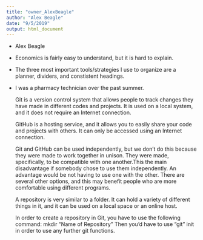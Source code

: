 ```yaml
---
title: "owner_AlexBeagle"
author: "Alex Beagle"
date: "9/5/2019"
output: html_document
---
```


- Alex Beagle
- Economics is fairly easy to understand, but it is hard to explain.
- The three most important tools/strategies I use to organize are a planner, dividers, and constistent headings.
- I was a pharmacy technician over the past summer.

  Git is a version control system that allows people to track changes they have made in different codes and projects. It is used on a local system, and it does not require an Internet connection.

  GitHub is a hosting service, and it allows you to easily share your code and projects with others. It can only be accessed using an Internet connection.

  Git and GitHub can be used independently, but we don't do this because they were made to work together in unison. They were made, specifically, to be compatible with one another.This the main disadvantage if somebody chose to use them independently. An advantage would be not having to use one with the other. There are several other options, and this may benefit people who are more comfortable using different programs.

  A repository is very similar to a folder. It can hold a variety of different things in it, and it can be used on a local space or an online host.

  In order to create a repository in Git, you have to use the following command:
  mkdir "Name of Repository"
  Then you'd have to use "git" init in order to use any further git functions. 

